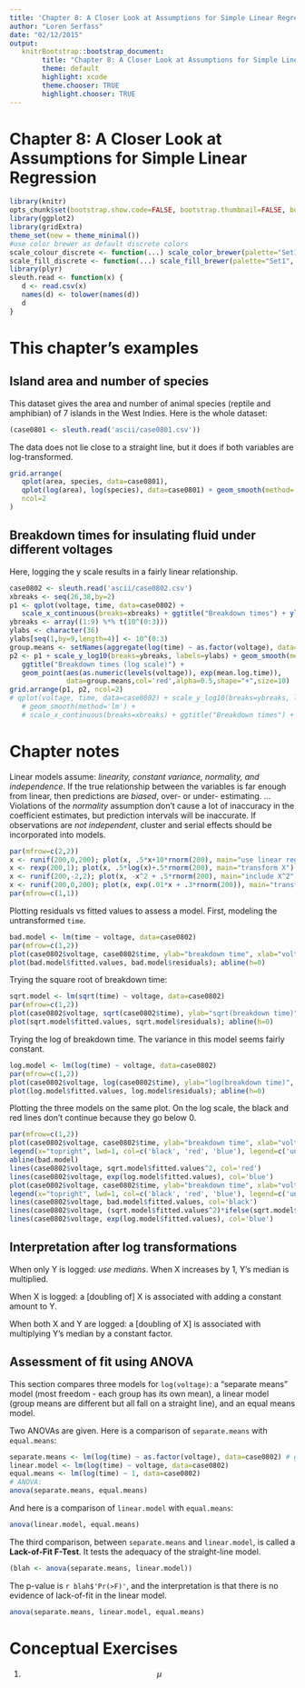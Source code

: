 ```yaml
---
title: 'Chapter 8: A Closer Look at Assumptions for Simple Linear Regression'
author: "Loren Serfass"
date: "02/12/2015"
output:
   knitrBootstrap::bootstrap_document:
        title: "Chapter 8: A Closer Look at Assumptions for Simple Linear Regression"
        theme: default
        highlight: xcode
        theme.chooser: TRUE
        highlight.chooser: TRUE
---
```


# Chapter 8: A Closer Look at Assumptions for Simple Linear Regression

```r
library(knitr)
opts_chunk$set(bootstrap.show.code=FALSE, bootstrap.thumbnail=FALSE, bootstrap.show.message=FALSE)
library(ggplot2)
library(gridExtra)
theme_set(new = theme_minimal())
#use color brewer as default discrete colors
scale_colour_discrete <- function(...) scale_color_brewer(palette="Set1", ...)
scale_fill_discrete <- function(...) scale_fill_brewer(palette="Set1", ...)
library(plyr)
sleuth.read <- function(x) {
   d <- read.csv(x)
   names(d) <- tolower(names(d))
   d
}
```

# This chapter's examples

## Island area and number of species

This dataset gives the area and number of animal species (reptile and amphibian)
of 7 islands in the West Indies. Here is the whole dataset:

```r
(case0801 <- sleuth.read('ascii/case0801.csv'))
```

The data does not lie close to a straight line, but it does if both variables are log-transformed.

```r
grid.arrange(
   qplot(area, species, data=case0801),
   qplot(log(area), log(species), data=case0801) + geom_smooth(method='lm'),
   ncol=2
)
```

## Breakdown times for insulating fluid under different voltages

Here, logging the y scale results in a fairly linear relationship.

```r
case0802 <- sleuth.read('ascii/case0802.csv')
xbreaks <- seq(26,38,by=2)
p1 <- qplot(voltage, time, data=case0802) +
   scale_x_continuous(breaks=xbreaks) + ggtitle("Breakdown times") + ylab("Time (in minutes)")
ybreaks <- array((1:9) %*% t(10^(0:3)))
ylabs <- character(36)
ylabs[seq(1,by=9,length=4)] <- 10^(0:3)
group.means <- setNames(aggregate(log(time) ~ as.factor(voltage), data=case0802, mean), c('voltage', 'mean.log.time'))
p2 <- p1 + scale_y_log10(breaks=ybreaks, labels=ylabs) + geom_smooth(method='lm') +
   ggtitle("Breakdown times (log scale)") +
   geom_point(aes(as.numeric(levels(voltage)), exp(mean.log.time)),
              data=group.means,col='red',alpha=0.5,shape="+",size=10)
grid.arrange(p1, p2, ncol=2)
# qplot(voltage, time, data=case0802) + scale_y_log10(breaks=ybreaks, labels=ylabs) +
   # geom_smooth(method='lm') +
   # scale_x_continuous(breaks=xbreaks) + ggtitle("Breakdown times") + ylab("Time (in minutes)")
```

# Chapter notes

Linear models assume: *linearity, constant variance, normality, and independence*.
If the true relationship between the variables is far enough from linear, then
predictions are *biased*, over- or under- estimating. ...
Violations of the *normality* assumption don't cause a lot of inaccuracy
in the coefficient estimates, but prediction intervals will be inaccurate.
If observations are *not independent*, cluster and serial effects should be
incorporated into models.

```r
par(mfrow=c(2,2))
x <- runif(200,0,200); plot(x, .5*x+10*rnorm(200), main="use linear regression")
x <- rexp(200,1); plot(x, .5*log(x)+.5*rnorm(200), main="transform X")
x <- runif(200,-2,2); plot(x, -x^2 + .5*rnorm(200), main="include X^2")
x <- runif(200,0,200); plot(x, exp(.01*x + .3*rnorm(200)), main="transform Y (log, reciprocal, sqrt)")
par(mfrow=c(1,1))
```

Plotting residuals vs fitted values to assess a model.  First, modeling the untransformed `time`.

```r
bad.model <- lm(time ~ voltage, data=case0802)
par(mfrow=c(1,2))
plot(case0802$voltage, case0802$time, ylab="breakdown time", xlab="voltage"); abline(bad.model)
plot(bad.model$fitted.values, bad.model$residuals); abline(h=0)
```

Trying the square root of breakdown time:

```r
sqrt.model <- lm(sqrt(time) ~ voltage, data=case0802)
par(mfrow=c(1,2))
plot(case0802$voltage, sqrt(case0802$time), ylab="sqrt(breakdown time)", xlab="voltage"); abline(sqrt.model)
plot(sqrt.model$fitted.values, sqrt.model$residuals); abline(h=0)
```

Trying the log of breakdown time.  The variance in this model seems fairly constant.

```r
log.model <- lm(log(time) ~ voltage, data=case0802)
par(mfrow=c(1,2))
plot(case0802$voltage, log(case0802$time), ylab="log(breakdown time)", xlab="voltage"); abline(log.model)
plot(log.model$fitted.values, log.model$residuals); abline(h=0)
```

Plotting the three models on the same plot. On the log scale, the black and red lines
don't continue because they go below 0.

```r
par(mfrow=c(1,2))
plot(case0802$voltage, case0802$time, ylab="breakdown time", xlab="voltage")
legend(x="topright", lwd=1, col=c('black', 'red', 'blue'), legend=c('untransformed','sqrt','log'), box.lty=0)
abline(bad.model)
lines(case0802$voltage, sqrt.model$fitted.values^2, col='red')
lines(case0802$voltage, exp(log.model$fitted.values), col='blue')
plot(case0802$voltage, case0802$time, ylab="breakdown time", xlab="voltage", log="y", main="log scale")
legend(x="topright", lwd=1, col=c('black', 'red', 'blue'), legend=c('untransformed','sqrt','log'), box.lty=0)
lines(case0802$voltage, bad.model$fitted.values, col='black')
lines(case0802$voltage, (sqrt.model$fitted.values^2)*ifelse(sqrt.model$fitted.values>0,1,-1), col='red')
lines(case0802$voltage, exp(log.model$fitted.values), col='blue')
```

## Interpretation after log transformations

When only Y is logged: *use medians*. When X increases by 1, Y's median is multiplied.

When X is logged: a [doubling of] X is associated with adding a constant amount to Y.

When both X and Y are logged: a [doubling of X] is associated with multiplying Y's median by a constant factor.


## Assessment of fit using ANOVA

This section compares three models for `log(voltage)`: a "separate means" model (most freedom -
each group has its own mean), a linear model (group means are different but all fall on a straight
line), and an equal means model.



Two ANOVAs are given. Here is a comparison of `separate.means` with `equal.means`:

```r
separate.means <- lm(log(time) ~ as.factor(voltage), data=case0802) # greatest freedom
linear.model <- lm(log(time) ~ voltage, data=case0802)
equal.means <- lm(log(time) ~ 1, data=case0802)
# ANOVA:
anova(separate.means, equal.means)
```

And here is a comparison of `linear.model` with `equal.means`:

```r
anova(linear.model, equal.means)
```

The third comparison, between `separate.means` and `linear.model`, is called a **Lack-of-Fit F-Test**.
It tests the adequacy of the straight-line model.

```r
(blah <- anova(separate.means, linear.model))
```

The p-value is `r blah$'Pr(>F)'`, and the interpretation is that there is no evidence of lack-of-fit
in the linear model.

```r
anova(separate.means, linear.model, equal.means)
```

# Conceptual Exercises

1.
$$\mu$$